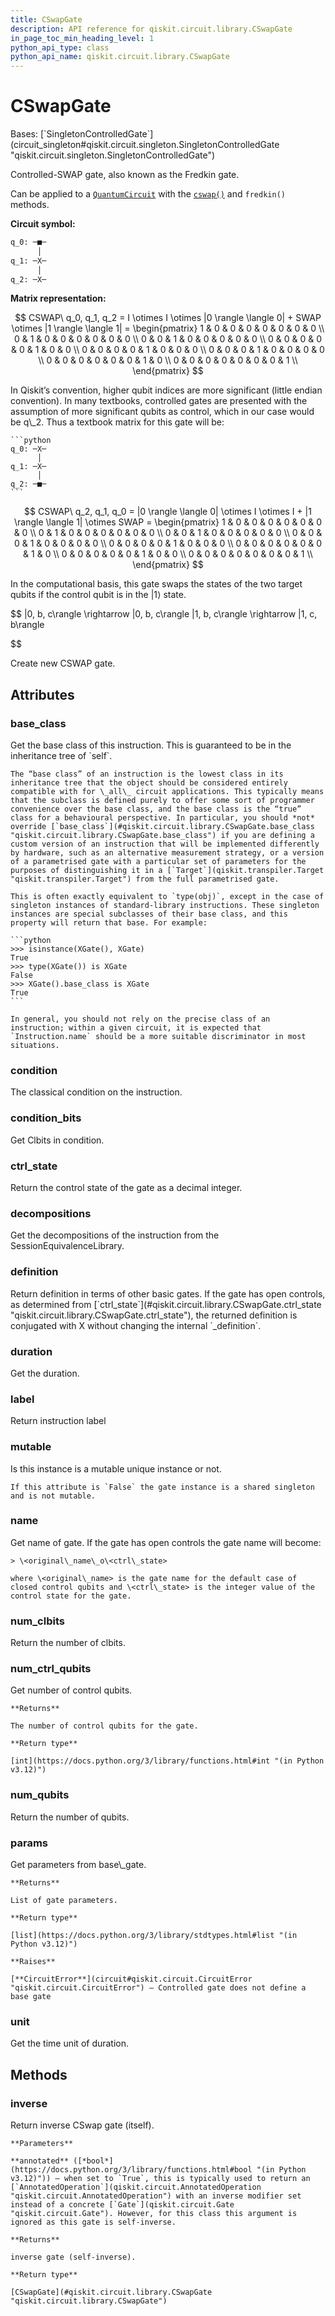 ```yaml
---
title: CSwapGate
description: API reference for qiskit.circuit.library.CSwapGate
in_page_toc_min_heading_level: 1
python_api_type: class
python_api_name: qiskit.circuit.library.CSwapGate
---
```


# CSwapGate

<Class id="qiskit.circuit.library.CSwapGate" isDedicatedPage={true} github="https://github.com/Qiskit/qiskit/tree/stable/1.1/qiskit/circuit/library/standard_gates/swap.py#L138-L281" signature="qiskit.circuit.library.CSwapGate(*args, _force_mutable=False, **kwargs)" modifiers="class">
  Bases: [`SingletonControlledGate`](circuit_singleton#qiskit.circuit.singleton.SingletonControlledGate "qiskit.circuit.singleton.SingletonControlledGate")

  Controlled-SWAP gate, also known as the Fredkin gate.

  Can be applied to a [`QuantumCircuit`](qiskit.circuit.QuantumCircuit "qiskit.circuit.QuantumCircuit") with the [`cswap()`](qiskit.circuit.QuantumCircuit#cswap "qiskit.circuit.QuantumCircuit.cswap") and `fredkin()` methods.

  **Circuit symbol:**

  ```python
  q_0: ─■─
        │
  q_1: ─X─
        │
  q_2: ─X─
  ```

  **Matrix representation:**

$$
CSWAP\ q_0, q_1, q_2 =
I \otimes I \otimes |0 \rangle \langle 0| +
SWAP \otimes |1 \rangle \langle 1| =
\begin{pmatrix}
1 & 0 & 0 & 0 & 0 & 0 & 0 & 0 \\
0 & 1 & 0 & 0 & 0 & 0 & 0 & 0 \\
0 & 0 & 1 & 0 & 0 & 0 & 0 & 0 \\
0 & 0 & 0 & 0 & 0 & 1 & 0 & 0 \\
0 & 0 & 0 & 0 & 1 & 0 & 0 & 0 \\
0 & 0 & 0 & 1 & 0 & 0 & 0 & 0 \\
0 & 0 & 0 & 0 & 0 & 0 & 1 & 0 \\
0 & 0 & 0 & 0 & 0 & 0 & 0 & 1 \\
\end{pmatrix}
$$

  <Admonition title="Note" type="note">
    In Qiskit’s convention, higher qubit indices are more significant (little endian convention). In many textbooks, controlled gates are presented with the assumption of more significant qubits as control, which in our case would be q\_2. Thus a textbook matrix for this gate will be:

    ```python
    q_0: ─X─
          │
    q_1: ─X─
          │
    q_2: ─■─
    ```

$$
CSWAP\ q_2, q_1, q_0 =
|0 \rangle \langle 0| \otimes I \otimes I +
|1 \rangle \langle 1| \otimes SWAP =
\begin{pmatrix}
1 & 0 & 0 & 0 & 0 & 0 & 0 & 0 \\
0 & 1 & 0 & 0 & 0 & 0 & 0 & 0 \\
0 & 0 & 1 & 0 & 0 & 0 & 0 & 0 \\
0 & 0 & 0 & 1 & 0 & 0 & 0 & 0 \\
0 & 0 & 0 & 0 & 1 & 0 & 0 & 0 \\
0 & 0 & 0 & 0 & 0 & 0 & 1 & 0 \\
0 & 0 & 0 & 0 & 0 & 1 & 0 & 0 \\
0 & 0 & 0 & 0 & 0 & 0 & 0 & 1 \\
\end{pmatrix}
$$
  </Admonition>

  In the computational basis, this gate swaps the states of the two target qubits if the control qubit is in the $|1\rangle$ state.

$$
|0, b, c\rangle \rightarrow |0, b, c\rangle
|1, b, c\rangle \rightarrow |1, c, b\rangle


$$

  Create new CSWAP gate.

  ## Attributes

  ### base\_class

  <Attribute id="qiskit.circuit.library.CSwapGate.base_class">
    Get the base class of this instruction. This is guaranteed to be in the inheritance tree of `self`.

    The “base class” of an instruction is the lowest class in its inheritance tree that the object should be considered entirely compatible with for \_all\_ circuit applications. This typically means that the subclass is defined purely to offer some sort of programmer convenience over the base class, and the base class is the “true” class for a behavioural perspective. In particular, you should *not* override [`base_class`](#qiskit.circuit.library.CSwapGate.base_class "qiskit.circuit.library.CSwapGate.base_class") if you are defining a custom version of an instruction that will be implemented differently by hardware, such as an alternative measurement strategy, or a version of a parametrised gate with a particular set of parameters for the purposes of distinguishing it in a [`Target`](qiskit.transpiler.Target "qiskit.transpiler.Target") from the full parametrised gate.

    This is often exactly equivalent to `type(obj)`, except in the case of singleton instances of standard-library instructions. These singleton instances are special subclasses of their base class, and this property will return that base. For example:

    ```python
    >>> isinstance(XGate(), XGate)
    True
    >>> type(XGate()) is XGate
    False
    >>> XGate().base_class is XGate
    True
    ```

    In general, you should not rely on the precise class of an instruction; within a given circuit, it is expected that `Instruction.name` should be a more suitable discriminator in most situations.
  </Attribute>

  ### condition

  <Attribute id="qiskit.circuit.library.CSwapGate.condition">
    The classical condition on the instruction.
  </Attribute>

  ### condition\_bits

  <Attribute id="qiskit.circuit.library.CSwapGate.condition_bits">
    Get Clbits in condition.
  </Attribute>

  ### ctrl\_state

  <Attribute id="qiskit.circuit.library.CSwapGate.ctrl_state">
    Return the control state of the gate as a decimal integer.
  </Attribute>

  ### decompositions

  <Attribute id="qiskit.circuit.library.CSwapGate.decompositions">
    Get the decompositions of the instruction from the SessionEquivalenceLibrary.
  </Attribute>

  ### definition

  <Attribute id="qiskit.circuit.library.CSwapGate.definition">
    Return definition in terms of other basic gates. If the gate has open controls, as determined from [`ctrl_state`](#qiskit.circuit.library.CSwapGate.ctrl_state "qiskit.circuit.library.CSwapGate.ctrl_state"), the returned definition is conjugated with X without changing the internal `_definition`.
  </Attribute>

  ### duration

  <Attribute id="qiskit.circuit.library.CSwapGate.duration">
    Get the duration.
  </Attribute>

  ### label

  <Attribute id="qiskit.circuit.library.CSwapGate.label">
    Return instruction label
  </Attribute>

  ### mutable

  <Attribute id="qiskit.circuit.library.CSwapGate.mutable">
    Is this instance is a mutable unique instance or not.

    If this attribute is `False` the gate instance is a shared singleton and is not mutable.
  </Attribute>

  ### name

  <Attribute id="qiskit.circuit.library.CSwapGate.name">
    Get name of gate. If the gate has open controls the gate name will become:

    > \<original\_name\_o\<ctrl\_state>

    where \<original\_name> is the gate name for the default case of closed control qubits and \<ctrl\_state> is the integer value of the control state for the gate.
  </Attribute>

  ### num\_clbits

  <Attribute id="qiskit.circuit.library.CSwapGate.num_clbits">
    Return the number of clbits.
  </Attribute>

  ### num\_ctrl\_qubits

  <Attribute id="qiskit.circuit.library.CSwapGate.num_ctrl_qubits">
    Get number of control qubits.

    **Returns**

    The number of control qubits for the gate.

    **Return type**

    [int](https://docs.python.org/3/library/functions.html#int "(in Python v3.12)")
  </Attribute>

  ### num\_qubits

  <Attribute id="qiskit.circuit.library.CSwapGate.num_qubits">
    Return the number of qubits.
  </Attribute>

  ### params

  <Attribute id="qiskit.circuit.library.CSwapGate.params">
    Get parameters from base\_gate.

    **Returns**

    List of gate parameters.

    **Return type**

    [list](https://docs.python.org/3/library/stdtypes.html#list "(in Python v3.12)")

    **Raises**

    [**CircuitError**](circuit#qiskit.circuit.CircuitError "qiskit.circuit.CircuitError") – Controlled gate does not define a base gate
  </Attribute>

  ### unit

  <Attribute id="qiskit.circuit.library.CSwapGate.unit">
    Get the time unit of duration.
  </Attribute>

  ## Methods

  ### inverse

  <Function id="qiskit.circuit.library.CSwapGate.inverse" github="https://github.com/Qiskit/qiskit/tree/stable/1.1/qiskit/circuit/library/standard_gates/swap.py#L266-L278" signature="inverse(annotated=False)">
    Return inverse CSwap gate (itself).

    **Parameters**

    **annotated** ([*bool*](https://docs.python.org/3/library/functions.html#bool "(in Python v3.12)")) – when set to `True`, this is typically used to return an [`AnnotatedOperation`](qiskit.circuit.AnnotatedOperation "qiskit.circuit.AnnotatedOperation") with an inverse modifier set instead of a concrete [`Gate`](qiskit.circuit.Gate "qiskit.circuit.Gate"). However, for this class this argument is ignored as this gate is self-inverse.

    **Returns**

    inverse gate (self-inverse).

    **Return type**

    [CSwapGate](#qiskit.circuit.library.CSwapGate "qiskit.circuit.library.CSwapGate")
  </Function>
</Class>

